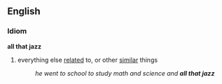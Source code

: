 == English ==
=== Idiom ===
'''all that jazz'''
# everything else [[related]] to, or other [[similar]] things
#: ''he went to school to study math and science and '''all that jazz'''''